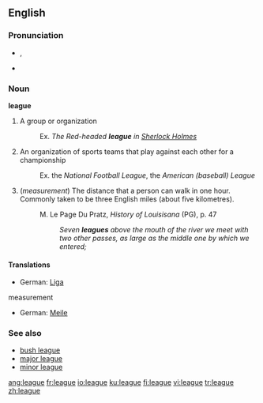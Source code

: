 ==English==

===Pronunciation===
*{{IPA|liːɡ}}, {{SAMPA|/li:g/}}
*{{rhymes|iːɡ}}

===Noun===
'''league'''

# A group or organization
#:Ex. <i>The Red-headed <b>league</b> in <u>Sherlock Holmes</u></i>
# An organization of sports teams that play against each other for a championship
#:Ex. the ''National Football League'', the ''American (baseball) League''
# (<i>measurement</i>) The distance that a person can walk in one hour. Commonly taken to be three English miles (about five kilometres).
#: M. Le Page Du Pratz, <i>History of Louisisana</i> (PG), p. 47
#:: <i>Seven <b>leagues</b> above the mouth of the river we meet with two other passes, as large as the middle one by which we entered;</i>

====Translations====
*German: [[Liga]] {{f}}
;measurement
*German: [[Meile]] {{f}}

===See also===
*[[bush league]]
*[[major league]]
*[[minor league]]

[[ang:league]]
[[fr:league]]
[[io:league]]
[[ku:league]]
[[fi:league]]
[[vi:league]]
[[tr:league]]
[[zh:league]]